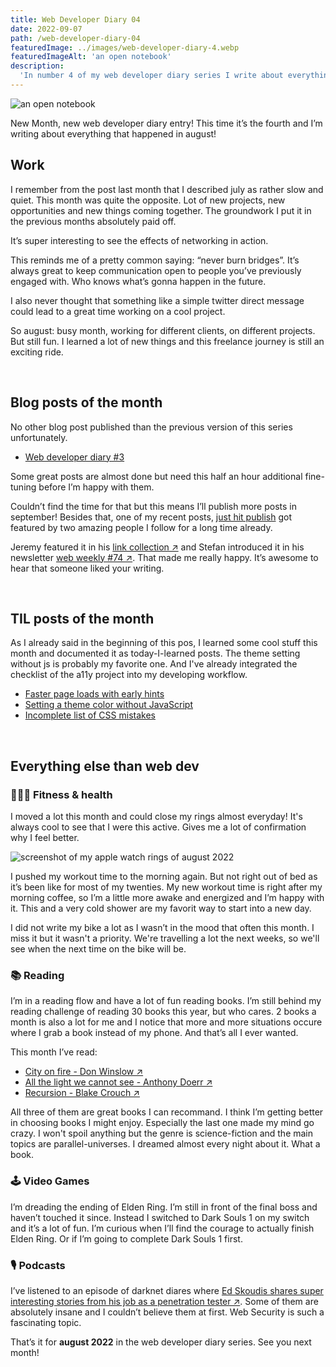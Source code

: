 ```yaml
---
title: Web Developer Diary 04
date: 2022-09-07
path: /web-developer-diary-04
featuredImage: ../images/web-developer-diary-4.webp
featuredImageAlt: 'an open notebook'
description:
  'In number 4 of my web developer diary series I write about everything that happened in august. New Projects, new opportunities, new learnings.'
---
```


![an open notebook](../images/web-developer-diary-4.webp)

New Month, new web developer diary entry! This time it’s the fourth and I’m writing about everything that happened in august!
<br />

## Work

I remember from the post last month that I described july as rather slow and quiet. This month was quite the opposite. Lot of new projects, new opportunities and new things coming together. The groundwork I put it in the previous months absolutely paid off. 

It’s super interesting to see the effects of networking in action. 

This reminds me of a pretty common saying: “never burn bridges”. It’s always great to keep communication open to people you’ve previously engaged with. Who knows what’s gonna happen in the future. 

I also never thought that something like a simple twitter direct message could lead to a great time working on a cool project. 

So august: busy month, working for different clients, on different projects. But still fun. I learned a lot of new things and this freelance journey is still an exciting ride.

<br />

## Blog posts of the month

No other blog post published than the previous version of this series unfortunately. 

- [Web developer diary #3](/blog/web-developer-diary-03/)

Some great posts are almost done but need this half an hour additional fine-tuning before I’m happy with them. 

Couldn’t find the time for that but this means I’ll publish more posts in september! Besides that, one of my recent posts, [just hit publish](/blog/just-hit-publish/) got featured by two amazing people I follow for a long time already.

Jeremy featured it in his <a href="https://adactio.com/links?start=20" target="_blank">link collection &#8599;</a> and Stefan introduced it in his newsletter <a href="https://www.stefanjudis.com/blog/web-weekly-74/" target="_blank">web weekly #74 &#8599;</a>. That made me really happy. It’s awesome to hear that someone liked your writing.


<br />

## TIL posts of the month

As I already said in the beginning of this pos, I learned some cool stuff this month and documented it as today-I-learned posts. The theme setting without js is probably my favorite one. And I've already integrated the checklist of the a11y project into my developing workflow.

- [Faster page loads with early hints](/today-i-learned/faster-page-loads-with-early-hints/)
- [Setting a theme color without JavaScript](/today-i-learned/setting-theme-without-javascript/)
- [Incomplete list of CSS mistakes](/today-i-learned/incomplete-list-of-css-mistakes/)

<br />

## Everything else than web dev


### 🏋🏻‍♀️ Fitness & health

I moved a lot this month and could close my rings almost everyday! It's always cool to see that I were this active. Gives me a lot of confirmation why I feel better.

![screenshot of my apple watch rings of august 2022](../images/apple-watch-rings-august-2022.webp)

I pushed my workout time to the morning again. But not right out of bed as it’s been like for most of my twenties. My new workout time is right after my morning coffee, so I’m a little more awake and energized and I’m happy with it. This and a very cold shower are my favorit way to start into a new day.

I did not write my bike a lot as I wasn’t in the mood that often this month. I miss it but it wasn't a priority. We're travelling a lot the next weeks, so we'll see when the next time on the bike will be.

### 📚 Reading

I’m in a reading flow and have a lot of fun reading books. I’m still behind my reading challenge of reading 30 books this year, but who cares. 2 books a month is also a lot for me and I notice that more and more situations occure where I grab a book instead of my phone. And that’s all I ever wanted. 

This month I’ve read:

- <a href="https://www.goodreads.com/book/show/57558287-city-on-fire" target="_blank"> City on fire - Don Winslow &#8599;</a>
- <a href="https://www.goodreads.com/book/show/18143977-all-the-light-we-cannot-see" target="_blank">All the light we cannot see - Anthony Doerr &#8599;</a>
- <a href="https://www.goodreads.com/book/show/42046112-recursion" target="_blank">Recursion - Blake Crouch &#8599;</a>

All three of them are great books I can recommand. I think I’m getting better in choosing books I might enjoy. Especially the last one made my mind go crazy. I won't spoil anything but the genre is science-fiction and the main topics are parallel-universes. I dreamed almost every night about it. What a book.

### 🕹 Video Games
I’m dreading the ending of Elden Ring. I’m still in front of the final boss and haven’t touched it since. Instead I switched to Dark Souls 1 on my switch and it’s a lot of fun. I’m curious when I’ll find the courage to actually finish Elden Ring. Or if I’m going to complete Dark Souls 1 first.

### 🎙 Podcasts
I’ve listened to an episode of darknet diares where <a href="https://darknetdiaries.com/episode/121/" target="_blank">Ed Skoudis shares super interesting stories from his job as a penetration tester &#8599;</a>. Some of them are absolutely insane and I couldn’t believe them at first. Web Security is such a fascinating topic. 


That’s it for **august 2022** in the web developer diary series. See you next
month!
